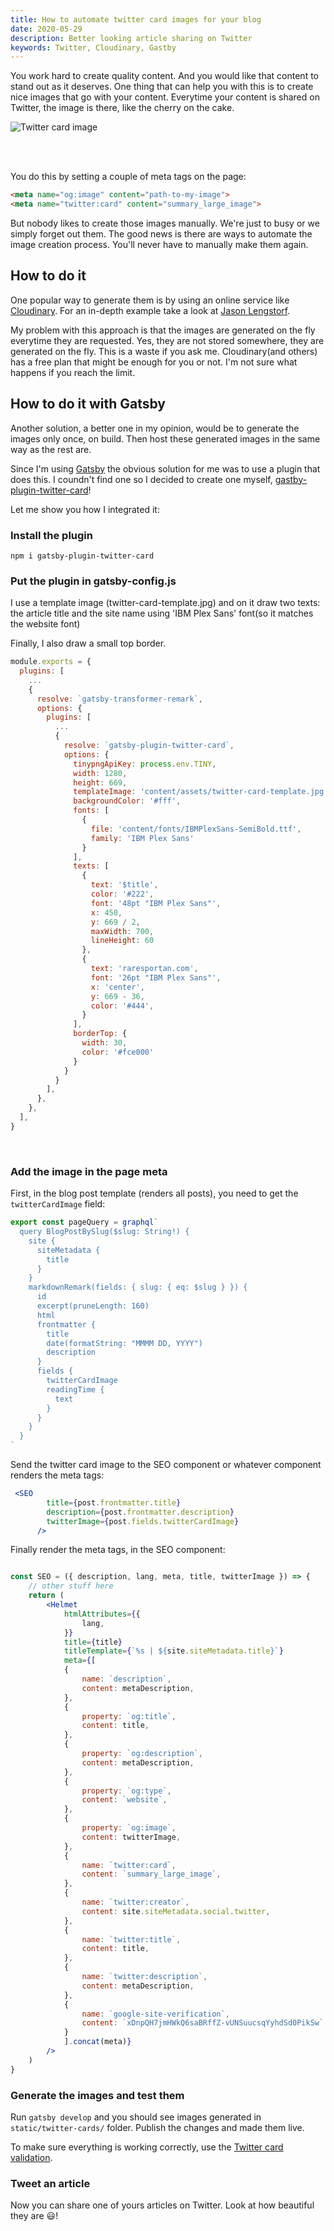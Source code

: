 ```yaml
---
title: How to automate twitter card images for your blog
date: 2020-05-29
description: Better looking article sharing on Twitter
keywords: Twitter, Cloudinary, Gastby
---
```

You work hard to create quality content. And you would like that content to stand out as it deserves. One thing that can help you with this is to create nice images that go with your content. Everytime your content is shared on Twitter, the image is there, like the cherry on the cake.

![Twitter card image](./expected.png "A Twitter card image example")

<br/><br/>

You do this by setting a couple of meta tags on the page:
```html
<meta name="og:image" content="path-to-my-image">
<meta name="twitter:card" content="summary_large_image">
```

But nobody likes to create those images manually. We're just to busy or we simply forget out them. The good news is there are ways to automate the image creation process. You'll never have to manually make them again. 



## How to do it

One popular way to generate them is by using an online service like [Cloudinary](https://cloudinary.com/). 
For an in-depth example take a look at [Jason Lengstorf](https://www.learnwithjason.dev/blog/auto-generate-social-image/).

My problem with this approach is that the images are generated on the fly everytime they are requested. Yes, they are not stored somewhere, they are generated on the fly. This is a waste if you ask me. Cloudinary(and others) has a free plan that might be enough for you or not. I'm not sure what happens if you reach the limit.


## How to do it with Gatsby

Another solution, a better one in my opinion, would be to generate the images only once, on build. Then host these generated images in the same way as the rest are.

Since I'm using [Gatsby](https://www.gatsbyjs.org/) the obvious solution for me was to use a plugin that does this. I coundn't find one so I decided to create one myself, [gastby-plugin-twitter-card](https://www.npmjs.com/package/gatsby-plugin-twitter-card)!

Let me show you how I integrated it:

### Install the plugin

```shell
npm i gatsby-plugin-twitter-card
```

### Put the plugin in gatsby-config.js
I use a template image (twitter-card-template.jpg) and on it draw two texts: the article title and the site name using 'IBM Plex Sans' font(so it matches the website font)

Finally, I also draw a small top border. 

```js
module.exports = {
  plugins: [
    ...
    {
      resolve: `gatsby-transformer-remark`,
      options: {
        plugins: [
          ...
          {
            resolve: `gatsby-plugin-twitter-card`,
            options: {
              tinypngApiKey: process.env.TINY,
              width: 1280,
              height: 669,
              templateImage: 'content/assets/twitter-card-template.jpg',
              backgroundColor: '#fff',
              fonts: [
                {
                  file: 'content/fonts/IBMPlexSans-SemiBold.ttf',
                  family: 'IBM Plex Sans'
                }
              ],
              texts: [
                {
                  text: '$title',
                  color: '#222',
                  font: '48pt "IBM Plex Sans"',
                  x: 450,
                  y: 669 / 2,
                  maxWidth: 700,
                  lineHeight: 60
                },
                {
                  text: 'raresportan.com',
                  font: '26pt "IBM Plex Sans"',
                  x: 'center',
                  y: 669 - 36,
                  color: '#444',
                }
              ],
              borderTop: {
                width: 30,
                color: '#fce000'
              }
            }
          }
        ],
      },
    },
  ],
}
```
<br/>

### Add the image in the page meta

First, in the blog post template (renders all posts), you need to get the `twitterCardImage` field:

```jsx
export const pageQuery = graphql`
  query BlogPostBySlug($slug: String!) {
    site {
      siteMetadata {
        title
      }
    }
    markdownRemark(fields: { slug: { eq: $slug } }) {
      id
      excerpt(pruneLength: 160)
      html
      frontmatter {
        title
        date(formatString: "MMMM DD, YYYY")   
        description     
      }
      fields {
        twitterCardImage
        readingTime {
          text
        }
      }
    }
  }
`
```

Send the twitter card image to the SEO component or whatever component renders the meta tags:
```jsx
 <SEO
        title={post.frontmatter.title}
        description={post.frontmatter.description}
        twitterImage={post.fields.twitterCardImage}
      />
```      

Finally render the meta tags, in the SEO component:
```jsx

const SEO = ({ description, lang, meta, title, twitterImage }) => {
    // other stuff here
    return (
        <Helmet
            htmlAttributes={{
                lang,
            }}
            title={title}
            titleTemplate={`%s | ${site.siteMetadata.title}`}
            meta={[
            {
                name: `description`,
                content: metaDescription,
            },
            {
                property: `og:title`,
                content: title,
            },
            {
                property: `og:description`,
                content: metaDescription,
            },
            {
                property: `og:type`,
                content: `website`,
            },
            {
                property: `og:image`,
                content: twitterImage,
            },
            {
                name: `twitter:card`,
                content: `summary_large_image`,
            },
            {
                name: `twitter:creator`,
                content: site.siteMetadata.social.twitter,
            },
            {
                name: `twitter:title`,
                content: title,
            },
            {
                name: `twitter:description`,
                content: metaDescription,
            },
            {
                name: `google-site-verification`,
                content: `xDnpQH7jmHWkQ6saBRffZ-vUNSuucsqYyhdSd0PikSw`
            }
            ].concat(meta)}
        />
    )
}
```

### Generate the images and test them

Run `gatsby develop` and you should see images generated in `static/twitter-cards/` folder.
Publish the changes and made them live.

To make sure everything is working correctly, use the [Twitter card validation](https://cards-dev.twitter.com/validator). 


### Tweet an article
Now you can share one of yours articles on Twitter. Look at how beautiful they are 😃! 
